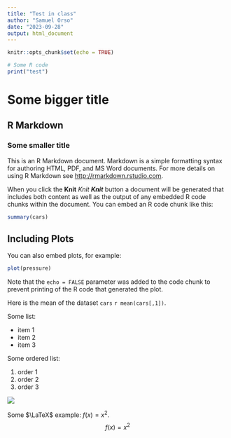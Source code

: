 ```yaml
---
title: "Test in class"
author: "Samuel Orso"
date: "2023-09-28"
output: html_document
---
```


```r
knitr::opts_chunk$set(echo = TRUE)
```

```r
# Some R code
print("test")
```


# Some bigger title
## R Markdown
### Some smaller title

This is an R Markdown document. Markdown is a simple formatting syntax for authoring HTML, PDF, and MS Word documents. For more details on using R Markdown see <http://rmarkdown.rstudio.com>.

When you click the **Knit** *Knit* ***Knit*** button a document will be generated that includes both content as well as the output of any embedded R code chunks within the document. You can embed an R code chunk like this:

```r
summary(cars)
```

## Including Plots

You can also embed plots, for example:

```r
plot(pressure)
```

Note that the `echo = FALSE` parameter was added to the code chunk to prevent printing of the R code that generated the plot.

Here is the mean of the dataset `cars` `r mean(cars[,1])`.

Some list:   

* item 1   
- item 2   
+ item 3

Some ordered list:

1. order 1
1. order 2
1. order 3

![](https://media.giphy.com/media/xThuWkj1FAYH4wmGfC/giphy.gif)

Some $\LaTeX$ example: $f(x) = x^2$. $$f(x) = x^2$$

